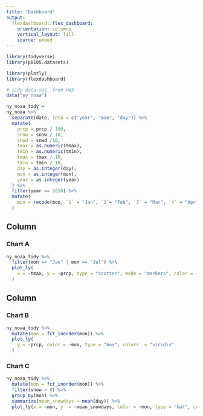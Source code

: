 ```yaml
---
title: "Dashboard"
output: 
  flexdashboard::flex_dashboard:
    orientation: columns
    vertical_layout: fill
    source: embed
---
```


```r
library(tidyverse)
library(p8105.datasets)

library(plotly)
library(flexdashboard)
```

```r
# tidy data set, from HW3
data("ny_noaa")

ny_noaa_tidy =
ny_noaa %>% 
  separate(date, into = c("year", "mon", "day")) %>% 
  mutate(
    prcp = prcp / 100,
    snow = snow / 10,
    snwd = snwd /10,
    tmax = as.numeric(tmax),
    tmin = as.numeric(tmin),
    tmax = tmax / 10,
    tmin = tmin / 10,
    day = as.integer(day),
    mon = as.integer(mon),
    year = as.integer(year)
  ) %>% 
  filter(year == 2010) %>%
  mutate(
    mon = recode(mon, `1` = "Jan", `2`= "Feb", `3` = "Mar", `4` = "Apr", `5` = "May", `6` = "Jun", `7` = "Jul", `8` = "Aug", `9` = "Sep", `10` = "Oct", `11` = "Nov", `12` = "Dec"),
  ) 
```

Column {data-width=650}
-----------------------------------------------------------------------

### Chart A

```r
ny_noaa_tidy %>% 
  filter(mon == "Jan" | mon == "Jul") %>% 
  plot_ly(
    x = ~tmax, y = ~prcp, type = "scatter", mode = "markers", color = ~mon, text = ~mon, alpha = 0.5
  )  
```

Column {data-width=350}
-----------------------------------------------------------------------

### Chart B

```r
ny_noaa_tidy %>% 
  mutate(mon = fct_inorder(mon)) %>%
  plot_ly(
    y = ~prcp, color = ~mon, type = "box", colors  = "viridis"
  )
```

### Chart C

```r
ny_noaa_tidy %>% 
  mutate(mon = fct_inorder(mon)) %>%
  filter(snow > 0) %>%
  group_by(mon) %>%
  summarize(mean_snowdays = mean(day)) %>% 
  plot_ly(x = ~mon, y  = ~mean_snowdays, color = ~mon, type = "bar", colors = "viridis")
```

